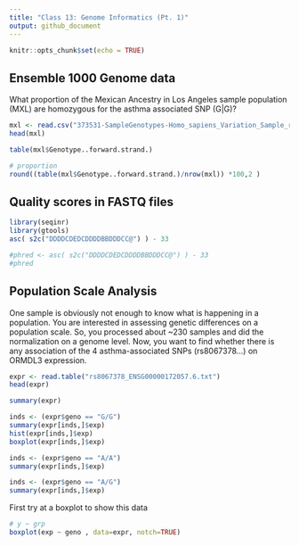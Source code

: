 ```yaml
---
title: "Class 13: Genome Informatics (Pt. 1)"
output: github_document
---
```


```r
knitr::opts_chunk$set(echo = TRUE)
```

## Ensemble 1000 Genome data

What proportion of the Mexican Ancestry in Los Angeles sample population (MXL) are homozygous for the asthma associated SNP (G|G)?

```r
mxl <- read.csv("373531-SampleGenotypes-Homo_sapiens_Variation_Sample_rs8067378.csv")
head(mxl)
```

```r
table(mxl$Genotype..forward.strand.)
```

```r
# proportion
round((table(mxl$Genotype..forward.strand.)/nrow(mxl)) *100,2 )
```


## Quality scores in FASTQ files

```r
library(seqinr)
library(gtools)
asc( s2c("DDDDCDEDCDDDDBBDDDCC@") ) - 33

#phred <- asc( s2c("DDDDCDEDCDDDDBBDDDCC@") ) - 33
#phred

```



## Population Scale Analysis
One sample is obviously not enough to know what is happening in a population. You are interested in assessing genetic differences on a population scale. So, you processed about ~230 samples and did the normalization on a genome level. Now, you want to find whether there is any association of the 4 asthma-associated SNPs (rs8067378...) on ORMDL3 expression.

```r
expr <- read.table("rs8067378_ENSG00000172057.6.txt")
head(expr)
```

```r
summary(expr)
```

```r
inds <- (expr$geno == "G/G")
summary(expr[inds,]$exp)
hist(expr[inds,]$exp)
boxplot(expr[inds,]$exp)
```


```r
inds <- (expr$geno == "A/A")
summary(expr[inds,]$exp)
```

```r
inds <- (expr$geno == "A/G")
summary(expr[inds,]$exp)
```


First try at a boxplot to show this data

```r
# y ~ grp
boxplot(exp ~ geno , data=expr, notch=TRUE)
```



